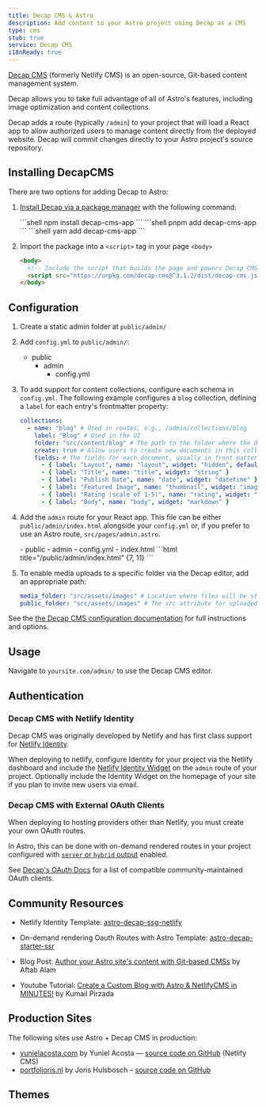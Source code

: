 ```yaml
---
title: Decap CMS & Astro
description: Add content to your Astro project using Decap as a CMS
type: cms
stub: true
service: Decap CMS
i18nReady: true
---
```


[Decap CMS](https://www.decapcms.org/) (formerly Netlify CMS) is an open-source, Git-based content management system.

Decap allows you to take full advantage of all of Astro's features, including image optimization and content collections.

Decap adds a route (typically `/admin`) to your project that will load a React app to allow authorized users to manage content directly from the deployed website. Decap will commit changes directly to your Astro project's source repository.

## Installing DecapCMS

There are two options for adding Decap to Astro:

1. [Install Decap via a package manager](https://decapcms.org/docs/install-decap-cms/#installing-with-npm) with the following command:


    <PackageManagerTabs>
      <Fragment slot="npm">
      ```shell
      npm install decap-cms-app
      ```
      </Fragment>
      <Fragment slot="pnpm">
      ```shell
      pnpm add decap-cms-app
      ```
      </Fragment>
      <Fragment slot="yarn">
      ```shell
      yarn add decap-cms-app
      ```
      </Fragment>
    </PackageManagerTabs>
 
 
1. Import the package into a `<script>` tag in your page `<body>`

	```html title='/admin'
    <body>
      <!-- Include the script that builds the page and powers Decap CMS -->
      <script src="https://unpkg.com/decap-cms@^3.1.2/dist/decap-cms.js"></script>
    </body>
	```
 

## Configuration

1. Create a static admin folder at `public/admin/`
2. Add `config.yml` to `public/admin/`: 
    <FileTree>
      - public
        - admin
          - config.yml
    </FileTree>
3. To add support for content collections, configure each schema in `config.yml`. The following example configures a `blog` collection, defining a `label` for each entry's frontmatter property:
    ```yml title="/public/admin/config.yml"
    collections:
      - name: "blog" # Used in routes, e.g., /admin/collections/blog
        label: "Blog" # Used in the UI
        folder: "src/content/blog" # The path to the folder where the documents are stored
        create: true # Allow users to create new documents in this collection
        fields: # The fields for each document, usually in front matter
          - { label: "Layout", name: "layout", widget: "hidden", default: "blog" }
          - { label: "Title", name: "title", widget: "string" }
          - { label: "Publish Date", name: "date", widget: "datetime" }
          - { label: "Featured Image", name: "thumbnail", widget: "image" }
          - { label: "Rating (scale of 1-5)", name: "rating", widget: "number" }
          - { label: "Body", name: "body", widget: "markdown" }
    ```

4. Add the `admin` route for your React app. This file can be either `public/admin/index.html` alongside your `config.yml` or, if you prefer to use an Astro route, `src/pages/admin.astro`.

    <FileTree>
    - public
      - admin
         - config.yml
         - index.html
    </FileTree>
    ```html title="/public/admin/index.html" {7, 11}
    <!doctype html>
    <html lang="en">
      <head>
        <meta charset="utf-8" />
        <meta name="viewport" content="width=device-width, initial-scale=1.0" />
        <meta name="robots" content="noindex" />
        <link href="/admin/config.yml" type="text/yaml" rel="cms-config-url" />
        <title>Content Manager</title>
      </head>
      <body>
        <script src="https://unpkg.com/decap-cms@^3.1.2/dist/decap-cms.js"></script>
      </body>
    </html>
    ```

5. To enable media uploads to a specific folder via the Decap editor, add an appropriate path:
    ```yml title="/public/admin/config.yml"
    media_folder: "src/assets/images" # Location where files will be stored in the repo 
    public_folder: "src/assets/images" # The src attribute for uploaded media
    ```

See the [the Decap CMS configuration documentation](https://decapcms.org/docs/configure-decap-cms/) for full instructions and options.

## Usage
Navigate to `yoursite.com/admin/` to use the Decap CMS editor.

## Authentication

### Decap CMS with Netlify Identity

Decap CMS was originally developed by Netlify and has first class support for [Netlify Identity](https://docs.netlify.com/security/secure-access-to-sites/identity/).

When deploying to netlify, configure Identity for your project via the Netlify dashboard and include the [Netlify Identity Widget](https://github.com/netlify/netlify-identity-widget) on the `admin` route of your project. Optionally include the Identity Widget on the homepage of your site if you plan to invite new users via email.

### Decap CMS with External OAuth Clients

When deploying to hosting providers other than Netlify, you must create your own OAuth routes.

In Astro, this can be done with on-demand rendered routes in your project configured with [`server` or `hybrid` output](/en/guides/server-side-rendering/#enable-on-demand-server-rendering) enabled.

See [Decap's OAuth Docs](https://decapcms.org/docs/external-oauth-clients/) for a list of compatible community-maintained OAuth clients.

## Community Resources 

- Netlify Identity Template: [astro-decap-ssg-netlify](https://github.com/OliverSpeir/astro-decap-ssg-netlify-identity)

- On-demand rendering Oauth Routes with Astro Template: [astro-decap-starter-ssr](https://github.com/OliverSpeir/astro-decap-starter-ssr)

- Blog Post: [Author your Astro site's content with Git-based CMSs](https://aalam.vercel.app/blog/astro-and-git-cms-netlify) by Aftab Alam 

- Youtube Tutorial: [Create a Custom Blog with Astro & NetlifyCMS in MINUTES!](https://www.youtube.com/watch?v=3yip2wSRX_4) by Kumail Pirzada

## Production Sites

The following sites use Astro + Decap CMS in production:

- [yunielacosta.com](https://www.yunielacosta.com/) by Yuniel Acosta — [source code on GitHub](https://github.com/yacosta738/yacosta738.github.io) (Netlify CMS)
- [portfolioris.nl](https://www.portfolioris.nl/) by Joris Hulsbosch – [source code on GitHub](https://github.com/portfolioris/portfolioris.nl)

## Themes

<Grid >
  <Card title="Astros" href="https://astro.build/themes/details/astros" thumbnail="astros.png"/>
  <Card title="Enhanced Astro Starter" href="https://astro.build/themes/details/enhanced-astro-starter" thumbnail="enhanced-astro-starter.png"/>
  <Card title="Astro Decap CMS Starter" href="https://astro.build/themes/details/astro-decap-cms-starter" thumbnail="astro-decap-starter.png"/>
</Grid>
